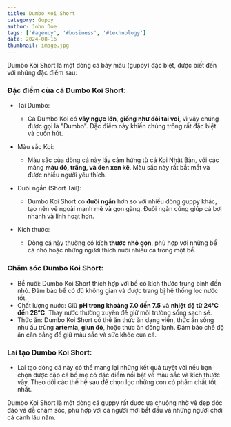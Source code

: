---
title: Dumbo Koi Short
category: Guppy
author: John Doe
tags: ['#agency', '#business', '#technology']
date: 2024-08-16
thumbnail: image.jpg
---

Dumbo Koi Short là một dòng cá bảy màu (guppy) đặc biệt, được biết đến với những đặc điểm sau:


### Đặc điểm của cá Dumbo Koi Short:

- Tai Dumbo:
    - Cá Dumbo Koi có **vây ngực lớn**, **giống như đôi tai voi**, vì vậy chúng được gọi là "Dumbo". Đặc điểm này khiến chúng trông rất đặc biệt và cuốn hút.

- Màu sắc Koi:
    - Màu sắc của dòng cá này lấy cảm hứng từ cá Koi Nhật Bản, với các mảng **màu đỏ, trắng, và đen xen kẽ**. Màu sắc này rất bắt mắt và được nhiều người yêu thích.

- Đuôi ngắn (Short Tail):
    - Dumbo Koi Short có **đuôi ngắn** hơn so với nhiều dòng guppy khác, tạo nên vẻ ngoài mạnh mẽ và gọn gàng. Đuôi ngắn cũng giúp cá bơi nhanh và linh hoạt hơn.

- Kích thước:
    - Dòng cá này thường có kích **thước nhỏ gọn**, phù hợp với những bể cá nhỏ hoặc những người thích nuôi nhiều cá trong một bể.

### Chăm sóc Dumbo Koi Short:

- Bể nuôi: Dumbo Koi Short thích hợp với bể có kích thước trung bình đến nhỏ. Đảm bảo bể có đủ không gian và được trang bị hệ thống lọc nước tốt.
- Chất lượng nước: Giữ **pH trong khoảng 7.0 đến 7.5** và **nhiệt độ từ 24°C đến 28°C**. Thay nước thường xuyên để giữ môi trường sống sạch sẽ.
- Thức ăn: Dumbo Koi Short có thể ăn thức ăn dạng viên, thức ăn sống như ấu trùng **artemia, giun đỏ**, hoặc thức ăn đông lạnh. Đảm bảo chế độ ăn cân bằng để giữ màu sắc và sức khỏe của cá.

### Lai tạo Dumbo Koi Short:

- Lai tạo dòng cá này có thể mang lại những kết quả tuyệt vời nếu bạn chọn được cặp cá bố mẹ có đặc điểm nổi bật về màu sắc và kích thước vây. Theo dõi các thế hệ sau để chọn lọc những con có phẩm chất tốt nhất.


Dumbo Koi Short là một dòng cá guppy rất được ưa chuộng nhờ vẻ đẹp độc đáo và dễ chăm sóc, phù hợp với cả người mới bắt đầu và những người chơi cá cảnh lâu năm.